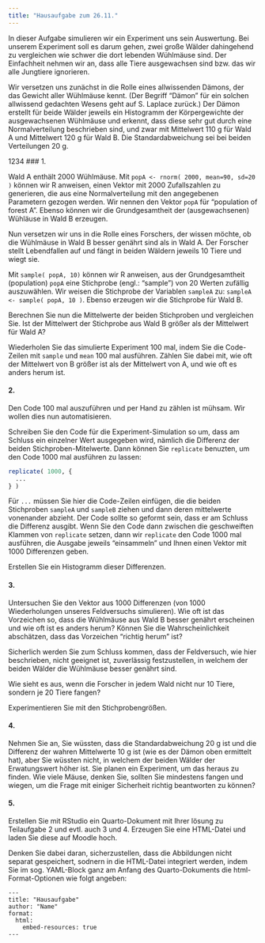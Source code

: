 ```yaml
---
title: "Hausaufgabe zum 26.11."
---
```


In dieser Aufgabe simulieren wir ein Experiment uns sein Auswertung. Bei unserem Experiment soll es darum gehen, zwei große Wälder dahingehend zu vergleichen wie schwer die dort lebenden Wühlmäuse sind. Der Einfachheit nehmen wir an, dass alle Tiere ausgewachsen sind bzw. das wir alle Jungtiere ignorieren.

Wir versetzen uns zunächst in die Rolle eines allwissenden Dämons, der das Gewicht aller Wühlmäuse kennt. (Der Begriff "Dämon" für ein solchen allwissend gedachten Wesens geht auf S. Laplace zurück.) Der Dämon erstellt für beide Wälder jeweils ein Histogramm der Körpergewichte der ausgewachsenen Wühlmäuse und erkennt, dass diese sehr gut durch eine Normalverteilung beschrieben sind, und zwar mit Mittelwert 110 g für Wald A und Mittelwert 120 g für Wald B. Die Standardabweichung sei bei beiden Verteilungen 20 g.

1234
### 1.

Wald A enthält 2000 Wühlmäuse. Mit `popA <- rnorm( 2000, mean=90, sd=20 )` können wir R anweisen, einen Vektor mit 2000 Zufallszahlen zu generieren, die aus eine Normalverteilung mit den angegebenen Parametern gezogen werden. Wir nennen den Vektor `popA` für "population of forest A". Ebenso können wir die Grundgesamtheit der (ausgewachsenen) Wühläuse in Wald B erzeugen.

Nun versetzen wir uns in die Rolle eines Forschers, der wissen möchte, ob die Wühlmäuse in Wald B besser genährt sind als in Wald A. Der Forscher stellt Lebendfallen auf und fängt in beiden Wäldern jeweils 10 Tiere und wiegt sie.

Mit `sample( popA, 10)` können wir R anweisen, aus der Grundgesamtheit (population) `popA` eine Stichprobe (engl.: "sample") von 20 Werten zufällig auszuwählen. Wir weisen die Stichprobe der Variablen `sampleA` zu: `sampleA <- sample( popA, 10 )`. Ebenso erzeugen wir die Stichprobe für Wald B.

Berechnen Sie nun die Mittelwerte der beiden Stichproben und vergleichen Sie. Ist der Mittelwert der Stichprobe aus Wald B größer als der Mittelwert für Wald A?

Wiederholen Sie das simulierte Experiment 100 mal, indem Sie die Code-Zeilen mit `sample` und `mean` 100 mal ausführen. Zählen Sie dabei mit, wie oft der Mittelwert von B größer ist als der Mittelwert von A, und wie oft es anders herum ist.

#### 2.

Den Code 100 mal auszuführen und per Hand zu zählen ist mühsam. Wir wollen dies nun automatisieren.

Schreiben Sie den Code für die Experiment-Simulation so um, dass am Schluss ein einzelner Wert ausgegeben wird, nämlich die Differenz der beiden Stichproben-Mitelwerte. Dann können Sie `replicate` benuzten, um den Code 1000 mal ausführen zu lassen:

```r
replicate( 1000, {
  ...
} )
```

Für `...` müssen Sie hier die Code-Zeilen einfügen, die die beiden Stichproben `sampleA` und `sampleB` ziehen und dann deren mittelwerte vonenander abzieht. Der Code sollte so geformt sein, dass er am Schluss die Differenz ausgibt. Wenn Sie den Code dann zwischen die geschweiften Klammen von `replicate` setzen, dann wir `replicate` den Code 1000 mal ausführen, die Ausgabe jeweils "einsammeln" und Ihnen einen Vektor mit 1000 Differenzen geben.

Erstellen Sie ein Histogramm dieser Differenzen.

#### 3.

Untersuchen Sie den Vektor aus 1000 Differenzen (von 1000 Wiederholungen unseres Feldversuchs simulieren). Wie oft ist das Vorzeichen so, dass die Wühlmäuse aus Wald B besser genährt erscheinen und wie oft ist es anders herum? Können Sie die Wahrscheinlichkeit abschätzen, dass das Vorzeichen "richtig herum" ist?

Sicherlich werden Sie zum Schluss kommen, dass der Feldversuch, wie hier beschrieben, nicht geeignet ist, zuverlässig festzustellen, in welchem der beiden Wälder die Wühlmäuse besser genährt sind.

Wie sieht es aus, wenn die Forscher in jedem Wald nicht nur 10 Tiere, sondern je 20 Tiere fangen?

Experimentieren Sie mit den Stichprobengrößen.

#### 4.

Nehmen Sie an, Sie wüssten, dass die Standardabweichung 20 g ist und die Differenz der wahren Mittelwerte 10 g ist (wie es der Dämon oben ermittelt hat), aber Sie wüssten nicht, in welchem der beiden Wälder der Erwatungswert höher ist. Sie planen ein Experiment, um das heraus zu finden. Wie viele Mäuse, denken Sie, sollten Sie mindestens fangen und wiegen, um die Frage mit einiger Sicherheit richtig beantworten zu können?

#### 5. 

Erstellen Sie mit RStudio ein Quarto-Dokument mit Ihrer lösung zu Teilaufgabe 2 und evtl. auch 3 und 4. Erzeugen Sie eine HTML-Datei und laden Sie diese auf Moodle hoch.

Denken Sie dabei daran, sicherzustellen, dass die Abbildungen nicht separat gespeichert, sodnern in die HTML-Datei integriert werden, indem Sie im sog. YAML-Block ganz am Anfang des Quarto-Dokuments die html-Format-Optionen wie folgt angeben:

```
---
title: "Hausaufgabe"
author: "Name"
format:
  html:
    embed-resources: true
---    
```
